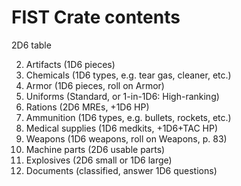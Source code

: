 # FIST Crate contents

2D6 table

2. Artifacts (1D6 pieces)
3. Chemicals (1D6 types, e.g. tear gas, cleaner, etc.)
4. Armor (1D6 pieces, roll on Armor)
5. Uniforms (Standard, or 1-in-1D6: High-ranking)
6. Rations (2D6 MREs, +1D6 HP)
7. Ammunition (1D6 types, e.g. bullets, rockets, etc.)
8. Medical supplies (1D6 medkits, +1D6+TAC HP)
9. Weapons (1D6 weapons, roll on Weapons, p. 83)
10. Machine parts (2D6 usable parts)
11. Explosives (2D6 small or 1D6 large)
12. Documents (classified, answer 1D6 questions)